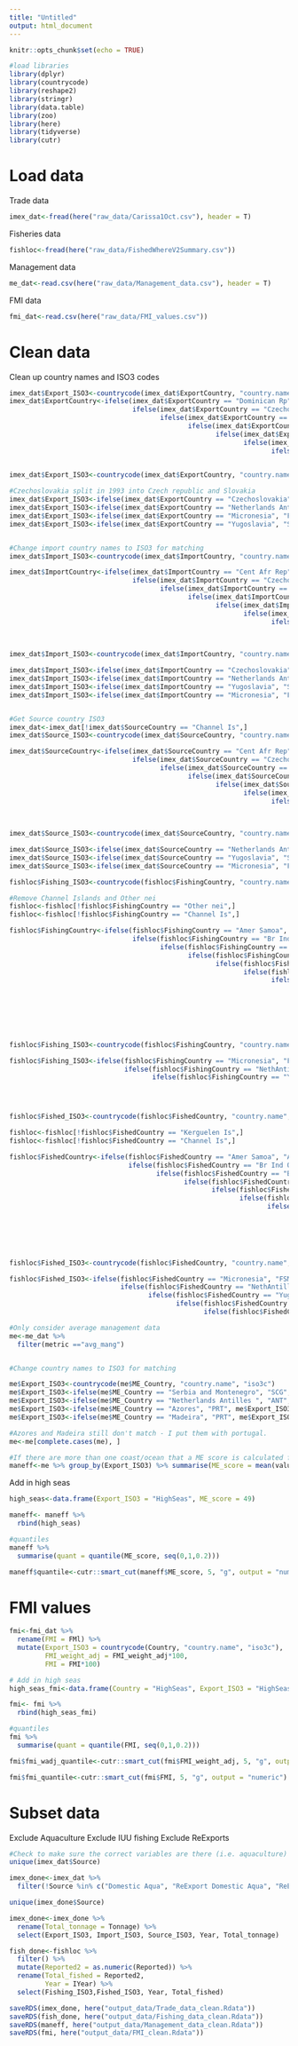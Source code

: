 ```yaml
---
title: "Untitled"
output: html_document
---
```


```r
knitr::opts_chunk$set(echo = TRUE)
```

```r
#load libraries
library(dplyr)
library(countrycode)
library(reshape2)
library(stringr)
library(data.table)
library(zoo)
library(here)
library(tidyverse)
library(cutr)
```


# Load data

Trade data
```r
imex_dat<-fread(here("raw_data/Carissa1Oct.csv"), header = T)
```

Fisheries data
```r
fishloc<-fread(here("raw_data/FishedWhereV2Summary.csv"))
```

Management data

```r
me_dat<-read.csv(here("raw_data/Management_data.csv"), header = T)
```

FMI data

```r
fmi_dat<-read.csv(here("raw_data/FMI_values.csv"))
```

# Clean data

Clean up country names and ISO3 codes

```r
imex_dat$Export_ISO3<-countrycode(imex_dat$ExportCountry, "country.name", "iso3c")
imex_dat$ExportCountry<-ifelse(imex_dat$ExportCountry == "Dominican Rp", "Dominican Republic",
                               ifelse(imex_dat$ExportCountry == "Czechoslovak", "Czechoslovakia",
                                      ifelse(imex_dat$ExportCountry == "Fr Guiana", "French Guiana",
                                             ifelse(imex_dat$ExportCountry == "Fr Polynesia", "French Polynesia",
                                                    ifelse(imex_dat$ExportCountry == "NethAntilles", "Netherlands Antilles",
                                                           ifelse(imex_dat$ExportCountry == "St Pier Mq", "Saint-Pierre Martinique",
                                                                  ifelse(imex_dat$ExportCountry == "Cura\xe7ao", "Curacao",
                                                                         ifelse(imex_dat$ExportCountry == "Untd Arab Em", "United Arab Emirates", as.character(imex_dat$ExportCountry)))))))))

imex_dat$Export_ISO3<-countrycode(imex_dat$ExportCountry, "country.name", "iso3c")

#Czechoslovakia split in 1993 into Czech republic and Slovakia
imex_dat$Export_ISO3<-ifelse(imex_dat$ExportCountry == "Czechoslovakia", "CZE", imex_dat$Export_ISO3)
imex_dat$Export_ISO3<-ifelse(imex_dat$ExportCountry == "Netherlands Antilles", "ANT", imex_dat$Export_ISO3)
imex_dat$Export_ISO3<-ifelse(imex_dat$ExportCountry == "Micronesia", "FSM", imex_dat$Export_ISO3)
imex_dat$Export_ISO3<-ifelse(imex_dat$ExportCountry == "Yugoslavia", "SCG", imex_dat$Export_ISO3)


#Change import country names to ISO3 for matching                         
imex_dat$Import_ISO3<-countrycode(imex_dat$ImportCountry, "country.name", "iso3c")

imex_dat$ImportCountry<-ifelse(imex_dat$ImportCountry == "Cent Afr Rep", "Central African Republic",
                               ifelse(imex_dat$ImportCountry == "Czechoslovak", "Czechoslovakia",
                                      ifelse(imex_dat$ImportCountry == "Dominican Rp", "Dominican Republic",
                                             ifelse(imex_dat$ImportCountry == "Fr Guiana", "French Guiana",
                                                    ifelse(imex_dat$ImportCountry == "Fr Polynesia", "French Polynesia",
                                                           ifelse(imex_dat$ImportCountry == "NethAntilles", "Netherlands Antilles",
                                                                  ifelse(imex_dat$ImportCountry == "St Pier Mq", "Saint-Pierre Martinique",
                                                                         ifelse(imex_dat$ImportCountry == "Cura\xe7ao", "Curacao",
                                                                                ifelse(imex_dat$ImportCountry == "Untd Arab Em", "United Arab Emirates", as.character(imex_dat$ImportCountry))))))))))

imex_dat$Import_ISO3<-countrycode(imex_dat$ImportCountry, "country.name", "iso3c")

imex_dat$Import_ISO3<-ifelse(imex_dat$ImportCountry == "Czechoslovakia", "CZE", imex_dat$Import_ISO3)
imex_dat$Import_ISO3<-ifelse(imex_dat$ImportCountry == "Netherlands Antilles", "ANT", imex_dat$Import_ISO3)
imex_dat$Import_ISO3<-ifelse(imex_dat$ImportCountry == "Yugoslavia", "SCG", imex_dat$Import_ISO3)
imex_dat$Import_ISO3<-ifelse(imex_dat$ImportCountry == "Micronesia", "FSM", imex_dat$Import_ISO3)


#Get Source country ISO3
imex_dat<-imex_dat[!imex_dat$SourceCountry == "Channel Is",]
imex_dat$Source_ISO3<-countrycode(imex_dat$SourceCountry, "country.name", "iso3c")

imex_dat$SourceCountry<-ifelse(imex_dat$SourceCountry == "Cent Afr Rep", "Central African Republic",
                               ifelse(imex_dat$SourceCountry == "Czechoslovak", "Czechoslovakia",
                                      ifelse(imex_dat$SourceCountry == "Dominican Rp", "Dominican Republic",
                                             ifelse(imex_dat$SourceCountry == "Fr Guiana", "French Guiana",
                                                    ifelse(imex_dat$SourceCountry == "Fr Polynesia", "French Polynesia",
                                                           ifelse(imex_dat$SourceCountry == "NethAntilles", "Netherlands Antilles",
                                                                  ifelse(imex_dat$SourceCountry == "St Pier Mq", "Saint-Pierre Martinique",
                                                                         ifelse(imex_dat$SourceCountry == "Cura\xe7ao", "Curacao",
                                                                                ifelse(imex_dat$SourceCountry == "Untd Arab Em", "United Arab Emirates", as.character(imex_dat$SourceCountry))))))))))

imex_dat$Source_ISO3<-countrycode(imex_dat$SourceCountry, "country.name", "iso3c")

imex_dat$Source_ISO3<-ifelse(imex_dat$SourceCountry == "Netherlands Antilles", "ANT", imex_dat$Source_ISO3)
imex_dat$Source_ISO3<-ifelse(imex_dat$SourceCountry == "Yugoslavia", "SCG", imex_dat$Source_ISO3)
imex_dat$Source_ISO3<-ifelse(imex_dat$SourceCountry == "Micronesia", "FSM", imex_dat$Source_ISO3)


```


```r
fishloc$Fishing_ISO3<-countrycode(fishloc$FishingCountry, "country.name", "iso3c")

#Remove Channel Islands and Other nei
fishloc<-fishloc[!fishloc$FishingCountry == "Other nei",]
fishloc<-fishloc[!fishloc$FishingCountry == "Channel Is",]

fishloc$FishingCountry<-ifelse(fishloc$FishingCountry == "Amer Samoa", "American Samoa",
                               ifelse(fishloc$FishingCountry == "Br Ind Oc Tr", "British Indian Ocean Territory",
                                      ifelse(fishloc$FishingCountry == "Br Virgin Is", "British Virgin Islands",
                                             ifelse(fishloc$FishingCountry == "Channel Is", "Channel Islands",
                                                    ifelse(fishloc$FishingCountry == "Dominican Rp", "Dominican Republic",
                                                           ifelse(fishloc$FishingCountry == "Fr Guiana", "French Guiana",
                                                                  ifelse(fishloc$FishingCountry == "Fr Polynesia", "French Polynesia",
                                                                         ifelse(fishloc$FishingCountry == "St Pier Mq", "Saint-Pierre Martinique",
                                                                                ifelse(fishloc$FishingCountry == "Untd Arab Em", "United Arab Emirates",
                                                                                       ifelse(fishloc$FishingCountry == "Cura\xe7ao", "Curacao",
                                                                                              ifelse(fishloc$FishingCountry == "US Virgin Is", "United States Virgin Islands", as.character(fishloc$FishingCountry))))))))))))



fishloc$Fishing_ISO3<-countrycode(fishloc$FishingCountry, "country.name", "iso3c")

fishloc$Fishing_ISO3<-ifelse(fishloc$FishingCountry == "Micronesia", "FSM",
                             ifelse(fishloc$FishingCountry == "NethAntilles", "ANT",
                                    ifelse(fishloc$FishingCountry == "Yugoslavia", "SCG", as.character(fishloc$Fishing_ISO3))))




fishloc$Fished_ISO3<-countrycode(fishloc$FishedCountry, "country.name", "iso3c")

fishloc<-fishloc[!fishloc$FishedCountry == "Kerguelen Is",]
fishloc<-fishloc[!fishloc$FishedCountry == "Channel Is",]

fishloc$FishedCountry<-ifelse(fishloc$FishedCountry == "Amer Samoa", "American Samoa",
                              ifelse(fishloc$FishedCountry == "Br Ind Oc Tr", "British Indian Ocean Territory",
                                     ifelse(fishloc$FishedCountry == "Br Virgin Is", "British Virgin Islands",
                                            ifelse(fishloc$FishedCountry == "Channel Is", "Channel Islands",
                                                   ifelse(fishloc$FishedCountry == "Dominican Rp", "Dominican Republic",
                                                          ifelse(fishloc$FishedCountry == "Fr Guiana", "French Guiana",
                                                                 ifelse(fishloc$FishedCountry == "Fr Polynesia", "French Polynesia",
                                                                        ifelse(fishloc$FishedCountry == "St Pier Mq", "Saint-Pierre Martinique",
                                                                               ifelse(fishloc$FishedCountry == "Untd Arab Em", "United Arab Emirates",
                                                                                      ifelse(fishloc$FishedCountry == "US Virgin Is", "United States Virgin Islands", as.character(fishloc$FishedCountry)))))))))))



fishloc$Fished_ISO3<-countrycode(fishloc$FishedCountry, "country.name", "iso3c")

fishloc$Fished_ISO3<-ifelse(fishloc$FishedCountry == "Micronesia", "FSM",
                            ifelse(fishloc$FishedCountry == "NethAntilles", "ANT",
                                   ifelse(fishloc$FishedCountry == "Yugoslavia", "SCG", 
                                          ifelse(fishloc$FishedCountry == "West Sahara", "ESH",
                                                 ifelse(fishloc$FishedCountry == "High Seas", "HighSeas", as.character(fishloc$Fished_ISO3))))))


```

```r

#Only consider average management data
me<-me_dat %>% 
  filter(metric =="avg_mang")


#Change country names to ISO3 for matching

me$Export_ISO3<-countrycode(me$ME_Country, "country.name", "iso3c")
me$Export_ISO3<-ifelse(me$ME_Country == "Serbia and Montenegro", "SCG", me$Export_ISO3)
me$Export_ISO3<-ifelse(me$ME_Country == "Netherlands Antilles ", "ANT", me$Export_ISO3)
me$Export_ISO3<-ifelse(me$ME_Country == "Azores", "PRT", me$Export_ISO3)
me$Export_ISO3<-ifelse(me$ME_Country == "Madeira", "PRT", me$Export_ISO3)

#Azores and Madeira still don't match - I put them with portugal.
me<-me[complete.cases(me), ]

#If there are more than one coast/ocean that a ME score is calculated for then we average them
maneff<-me %>% group_by(Export_ISO3) %>% summarise(ME_score = mean(value)) %>% as.data.frame()
```
Add in high seas

```r
high_seas<-data.frame(Export_ISO3 = "HighSeas", ME_score = 49)

maneff<- maneff %>% 
  rbind(high_seas)
```

```r
#quantiles
maneff %>% 
  summarise(quant = quantile(ME_score, seq(0,1,0.2)))

maneff$quantile<-cutr::smart_cut(maneff$ME_score, 5, "g", output = "numeric")

```

# FMI values

```r
fmi<-fmi_dat %>% 
  rename(FMI = FMl) %>% 
  mutate(Export_ISO3 = countrycode(Country, "country.name", "iso3c"),
         FMI_weight_adj = FMI_weight_adj*100,
         FMI = FMI*100) 

# Add in high seas
high_seas_fmi<-data.frame(Country = "HighSeas", Export_ISO3 = "HighSeas", FMI_weight_adj = 49, FMI = 49)

fmi<- fmi %>% 
  rbind(high_seas_fmi)

#quantiles
fmi %>% 
  summarise(quant = quantile(FMI, seq(0,1,0.2)))

fmi$fmi_wadj_quantile<-cutr::smart_cut(fmi$FMI_weight_adj, 5, "g", output = "numeric")

fmi$fmi_quantile<-cutr::smart_cut(fmi$FMI, 5, "g", output = "numeric")

```

# Subset data

Exclude Aquaculture
Exclude IUU fishing
Exclude ReExports

```r
#Check to make sure the correct variables are there (i.e. aquaculture)
unique(imex_dat$Source)
```

```r
imex_done<-imex_dat %>% 
  filter(!Source %in% c("Domestic Aqua", "ReExport Domestic Aqua", "ReExport Domestic Catch", "ReExport Foreign Fishing")) 

unique(imex_done$Source)

```

```r
imex_done<-imex_done %>% 
  rename(Total_tonnage = Tonnage) %>% 
  select(Export_ISO3, Import_ISO3, Source_ISO3, Year, Total_tonnage)
```

```r
fish_done<-fishloc %>% 
  filter() %>% 
  mutate(Reported2 = as.numeric(Reported)) %>% 
  rename(Total_fished = Reported2,
         Year = IYear) %>% 
  select(Fishing_ISO3,Fished_ISO3, Year, Total_fished)
```


```r
saveRDS(imex_done, here("output_data/Trade_data_clean.Rdata"))
saveRDS(fish_done, here("output_data/Fishing_data_clean.Rdata"))
saveRDS(maneff, here("output_data/Management_data_clean.Rdata"))
saveRDS(fmi, here("output_data/FMI_clean.Rdata"))
```

